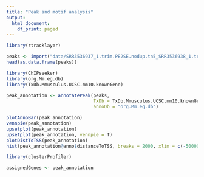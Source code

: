 ```yaml
---
title: "Peak and motif analysis"
output:
  html_document:
    df_print: paged
---
```




```r

library(rtracklayer)

peaks <- import("data/SRR3536937_1.trim.PE2SE.nodup.tn5_SRR3536938_1.trim.PE2SE.nodup.tn5.pf.narrowPeak.gz")
head(as.data.frame(peaks))

```

```r

library(ChIPseeker)
library(org.Mm.eg.db)
library(TxDb.Mmusculus.UCSC.mm10.knownGene)

peak_annotation <- annotatePeak(peaks, 
                                TxDb = TxDb.Mmusculus.UCSC.mm10.knownGene,
                                annoDb = "org.Mm.eg.db")

plotAnnoBar(peak_annotation)
vennpie(peak_annotation)
upsetplot(peak_annotation)
upsetplot(peak_annotation, vennpie = T)
plotDistToTSS(peak_annotation)
hist(peak_annotation@anno$distanceToTSS, breaks = 2000, xlim = c(-50000, 50000))


```

```r

library(clusterProfiler)

assignedGenes <- peak_annotation

```